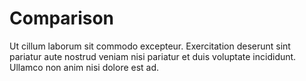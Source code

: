 # Comparison

Ut cillum laborum sit commodo excepteur. Exercitation deserunt sint pariatur aute nostrud veniam nisi pariatur et duis voluptate incididunt. Ullamco non anim nisi dolore est ad.